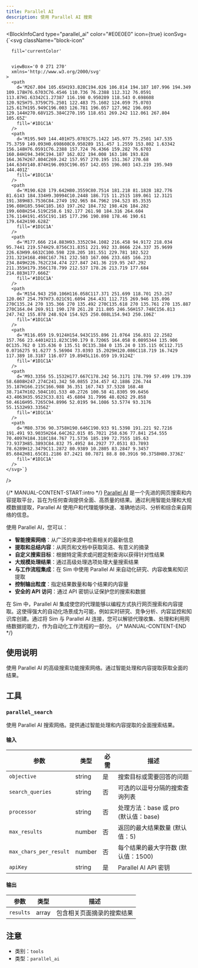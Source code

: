 ```yaml
---
title: Parallel AI
description: 使用 Parallel AI 搜索
---
```



<BlockInfoCard 
  type="parallel_ai"
  color="#E0E0E0"
  icon={true}
  iconSvg={`<svg className="block-icon"
      
      fill='currentColor'
      
      
      viewBox='0 0 271 270'
      xmlns='http://www.w3.org/2000/svg'
    >
      <path
        d='M267.804 105.65H193.828C194.026 106.814 194.187 107.996 194.349 109.178H76.6703C76.4546 110.736 76.2388 112.312 76.0591 113.87H1.63342C1.27387 116.198 0.950289 118.543 0.698608 120.925H75.3759C75.2501 122.483 75.1602 124.059 75.0703 125.617H195.949C196.003 126.781 196.057 127.962 196.093 129.144H270.68V125.384C270.195 118.651 269.242 112.061 267.804 105.65Z'
        fill='#1D1C1A'
      />
      <path
        d='M195.949 144.401H75.0703C75.1422 145.977 75.2501 147.535 75.3759 149.093H0.698608C0.950289 151.457 1.2559 153.802 1.63342 156.148H76.0591C76.2388 157.724 76.4366 159.282 76.6703 160.84H194.349C194.187 162.022 194.008 163.186 193.828 164.367H267.804C269.242 157.957 270.195 151.367 270.68 144.634V140.874H196.093C196.057 142.055 196.003 143.219 195.949 144.401Z'
        fill='#1D1C1A'
      />
      <path
        d='M190.628 179.642H80.3559C80.7514 181.218 81.1828 182.776 81.6143 184.334H9.30994C10.2448 186.715 11.2515 189.061 12.3121 191.389H83.7536C84.2749 192.965 84.7962 194.523 85.3535 196.08H185.594C185.163 197.262 184.732 198.426 184.282 199.608H254.519C258.6 192.177 261.98 184.316 264.604 176.114H191.455C191.185 177.296 190.898 178.46 190.61 179.642H190.628Z'
        fill='#1D1C1A'
      />
      <path
        d='M177.666 214.883H93.3352C94.1082 216.458 94.9172 218.034 95.7441 219.574H29.8756C31.8351 221.992 33.8666 224.337 35.9699 226.63H99.6632C100.598 228.205 101.551 229.781 102.522 231.321H168.498C167.761 232.503 167.006 233.685 166.233 234.849H226.762C234.474 227.847 241.36 219.95 247.292 211.355H179.356C178.799 212.537 178.26 213.719 177.684 214.883H177.666Z'
        fill='#1D1C1A'
      />
      <path
        d='M154.943 250.106H116.058C117.371 251.699 118.701 253.257 120.067 254.797H73.021C91.6094 264.431 112.715 269.946 135.096 270C135.24 270 135.366 270 135.492 270C135.618 270 135.761 270 135.887 270C164.04 269.911 190.178 261.28 211.805 246.56H157.748C156.813 247.742 155.878 248.924 154.925 250.088L154.943 250.106Z'
        fill='#1D1C1A'
      />
      <path
        d='M116.059 19.9124H154.943C155.896 21.0764 156.831 22.2582 157.766 23.4401H211.823C190.179 8.72065 164.058 0.0895344 135.906 0C135.762 0 135.636 0 135.51 0C135.384 0 135.24 0 135.115 0C112.715 0.0716275 91.6277 5.56904 73.0393 15.2029H120.086C118.719 16.7429 117.389 18.3187 116.077 19.8945L116.059 19.9124Z'
        fill='#1D1C1A'
      />
      <path
        d='M93.3356 55.1532H177.667C178.242 56.3171 178.799 57.499 179.339 58.6808H247.274C241.342 50.0855 234.457 42.1886 226.744 35.187H166.215C166.988 36.351 167.743 37.5328 168.48 38.7147H102.504C101.533 40.2726 100.58 41.8305 99.6456 43.4063H35.9523C33.831 45.6804 31.7996 48.0262 29.858 50.4616H95.7265C94.8996 52.0195 94.1086 53.5774 93.3176 55.1532H93.3356Z'
        fill='#1D1C1A'
      />
      <path
        d='M80.3736 90.3758H190.646C190.933 91.5398 191.221 92.7216 191.491 93.9035H264.64C262.015 85.7021 258.636 77.841 254.555 70.4097H184.318C184.767 71.5736 185.199 72.7555 185.63 73.9373H85.3893C84.832 75.4952 84.2927 77.0531 83.7893 78.6289H12.3479C11.2872 80.9389 10.2805 83.2847 9.3457 85.6842H81.65C81.2186 87.2421 80.7871 88.8 80.3916 90.3758H80.3736Z'
        fill='#1D1C1A'
      />
    </svg>`}
/>

{/* MANUAL-CONTENT-START:intro */}
[Parallel AI](https://parallel.ai/) 是一个先进的网页搜索和内容提取平台，旨在为任何查询提供全面、高质量的结果。通过利用智能处理和大规模数据提取，Parallel AI 使用户和代理能够快速、准确地访问、分析和综合来自网络的信息。

使用 Parallel AI，您可以：

- **智能搜索网络**：从广泛的来源中检索相关的最新信息  
- **提取和总结内容**：从网页和文档中获取简洁、有意义的摘录  
- **自定义搜索目标**：根据特定需求或问题定制查询以获得针对性结果  
- **大规模处理结果**：通过高级处理选项处理大量搜索结果  
- **与工作流程集成**：在 Sim 中使用 Parallel AI 来自动化研究、内容收集和知识提取  
- **控制输出粒度**：指定结果数量和每个结果的内容量  
- **安全的 API 访问**：通过 API 密钥认证保护您的搜索和数据

在 Sim 中，Parallel AI 集成使您的代理能够以编程方式执行网页搜索和内容提取。这使得强大的自动化场景成为可能，例如实时研究、竞争分析、内容监控和知识库创建。通过将 Sim 与 Parallel AI 连接，您可以解锁代理收集、处理和利用网络数据的能力，作为自动化工作流程的一部分。
{/* MANUAL-CONTENT-END */}

## 使用说明

使用 Parallel AI 的高级搜索功能搜索网络。通过智能处理和内容提取获取全面的结果。

## 工具

### `parallel_search`

使用 Parallel AI 搜索网络。提供通过智能处理和内容提取的全面搜索结果。

#### 输入

| 参数 | 类型 | 必需 | 描述 |
| --------- | ---- | -------- | ----------- |
| `objective` | string | 是 | 搜索目标或需要回答的问题 |
| `search_queries` | string | 否 | 可选的以逗号分隔的搜索查询列表 |
| `processor` | string | 否 | 处理方法：base 或 pro \(默认值：base\) |
| `max_results` | number | 否 | 返回的最大结果数量 \(默认值：5\) |
| `max_chars_per_result` | number | 否 | 每个结果的最大字符数 \(默认值：1500\) |
| `apiKey` | string | 是 | Parallel AI API 密钥 |

#### 输出

| 参数 | 类型 | 描述 |
| --------- | ---- | ----------- |
| `results` | array | 包含相关页面摘录的搜索结果 |

## 注意

- 类别：`tools`
- 类型：`parallel_ai`
